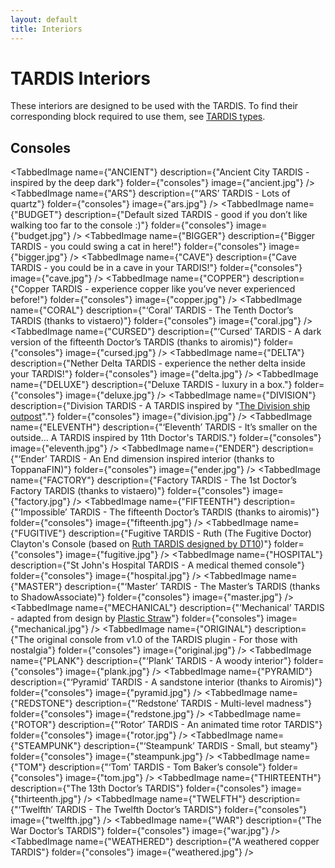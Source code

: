 ```yaml
---
layout: default
title: Interiors
---
```



# TARDIS Interiors

These interiors are designed to be used with the TARDIS.
To find their corresponding block required to use them, see [TARDIS types](creating-a-tardis#tardis-types).

## Consoles

<TabbedImage name={"ANCIENT"} description={"Ancient City TARDIS - inspired by the deep dark"} folder={"consoles"} image={"ancient.jpg"} />
<TabbedImage name={"ARS"} description={"‘ARS’ TARDIS - Lots of quartz"} folder={"consoles"} image={"ars.jpg"} />
<TabbedImage name={"BUDGET"} description={"Default sized TARDIS - good if you don’t like walking too far to the console :)"} folder={"consoles"} image={"budget.jpg"} />
<TabbedImage name={"BIGGER"} description={"Bigger TARDIS - you could swing a cat in here!"} folder={"consoles"} image={"bigger.jpg"} />
<TabbedImage name={"CAVE"} description={"Cave TARDIS - you could be in a cave in your TARDIS!"} folder={"consoles"} image={"cave.jpg"} />
<TabbedImage name={"COPPER"} description={"Copper TARDIS - experience copper like you’ve never experienced before!"} folder={"consoles"} image={"copper.jpg"} />
<TabbedImage name={"CORAL"} description={"‘Coral’ TARDIS - The Tenth Doctor’s TARDIS (thanks to vistaero)"} folder={"consoles"} image={"coral.jpg"} />
<TabbedImage name={"CURSED"} description={"‘Cursed’ TARDIS - A dark version of the fifteenth Doctor’s TARDIS (thanks to airomis)"} folder={"consoles"} image={"cursed.jpg"} />
<TabbedImage name={"DELTA"} description={"Nether Delta TARDIS - experience the nether delta inside your TARDIS!"} folder={"consoles"} image={"delta.jpg"} />
<TabbedImage name={"DELUXE"} description={"Deluxe TARDIS - luxury in a box."} folder={"consoles"} image={"deluxe.jpg"} />
<TabbedImage name={"DIVISION"} description={"Division TARDIS - A TARDIS inspired by \"[The Division ship outpost](https://tardis.fandom.com/wiki/The_Division)\"."} folder={"consoles"} image={"division.jpg"} />
<TabbedImage name={"ELEVENTH"} description={"‘Eleventh’ TARDIS - It’s smaller on the outside... A TARDIS inspired by 11th Doctor's TARDIS."} folder={"consoles"} image={"eleventh.jpg"} />
<TabbedImage name={"ENDER"} description={"‘Ender’ TARDIS - An End dimension inspired interior (thanks to ToppanaFIN)"} folder={"consoles"} image={"ender.jpg"} />
<TabbedImage name={"FACTORY"} description={"Factory TARDIS - The 1st Doctor’s Factory TARDIS (thanks to vistaero)"} folder={"consoles"} image={"factory.jpg"} />
<TabbedImage name={"FIFTEENTH"} description={"‘Impossible’ TARDIS - The fifteenth Doctor’s TARDIS (thanks to airomis)"} folder={"consoles"} image={"fifteenth.jpg"} />
<TabbedImage name={"FUGITIVE"} description={"Fugitive TARDIS - Ruth (The Fugitive Doctor) Clayton's Console (based on [Ruth TARDIS designed by DT10](https://www.youtube.com/watch?v=aykwXVemSs8))"} folder={"consoles"} image={"fugitive.jpg"} />
<TabbedImage name={"HOSPITAL"} description={"St John's Hospital TARDIS - A medical themed console"} folder={"consoles"} image={"hospital.jpg"} />
<TabbedImage name={"MASTER"} description={"‘Master’ TARDIS - The Master’s TARDIS (thanks to ShadowAssociate)"} folder={"consoles"} image={"master.jpg"} />
<TabbedImage name={"MECHANICAL"} description={"‘Mechanical’ TARDIS - adapted from design by [Plastic Straw](https://www.planetminecraft.com/data-pack/new-tardis-mod-mechanical-interior-datapack/)"} folder={"consoles"} image={"mechanical.jpg"} />
<TabbedImage name={"ORIGINAL"} description={"The original console from v1.0 of the TARDIS plugin - For those with nostalgia"} folder={"consoles"} image={"original.jpg"} />
<TabbedImage name={"PLANK"} description={"‘Plank’ TARDIS - A woody interior"} folder={"consoles"} image={"plank.jpg"} />
<TabbedImage name={"PYRAMID"} description={"‘Pyramid’ TARDIS - A sandstone interior (thanks to Airomis)"} folder={"consoles"} image={"pyramid.jpg"} />
<TabbedImage name={"REDSTONE"} description={"‘Redstone’ TARDIS - Multi-level madness"} folder={"consoles"} image={"redstone.jpg"} />
<TabbedImage name={"ROTOR"} description={"‘Rotor’ TARDIS - An animated time rotor TARDIS"} folder={"consoles"} image={"rotor.jpg"} />
<TabbedImage name={"STEAMPUNK"} description={"‘Steampunk’ TARDIS - Small, but steamy"} folder={"consoles"} image={"steampunk.jpg"} />
<TabbedImage name={"TOM"} description={"‘Tom’ TARDIS - Tom Baker’s console"} folder={"consoles"} image={"tom.jpg"} />
<TabbedImage name={"THIRTEENTH"} description={"The 13th Doctor’s TARDIS"} folder={"consoles"} image={"thirteenth.jpg"} />
<TabbedImage name={"TWELFTH"} description={"‘Twelfth’ TARDIS - The Twelfth Doctor’s TARDIS"} folder={"consoles"} image={"twelfth.jpg"} />
<TabbedImage name={"WAR"} description={"The War Doctor’s TARDIS"} folder={"consoles"} image={"war.jpg"} />
<TabbedImage name={"WEATHERED"} description={"A weathered copper TARDIS"} folder={"consoles"} image={"weathered.jpg"} />
